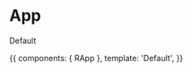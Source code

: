 

<Meta title="App" component={RApp} />

# App

<ArgsTable of={RApp} />

Default

<Canvas>
  <Story name="Index">
    {{
      components: { RApp },
      template: '<r-app><r-app>Default</r-app></r-app>',
    }}
  </Story>
</Canvas>
